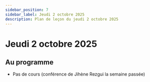 ```yaml
---
sidebar_position: 7
sidebar_label: Jeudi 2 octobre 2025
description: Plan de leçon du jeudi 2 octobre 2025
---
```


# Jeudi 2 octobre 2025

## Au programme

- Pas de cours (conférence de Jihène Rezgui la semaine passée)
